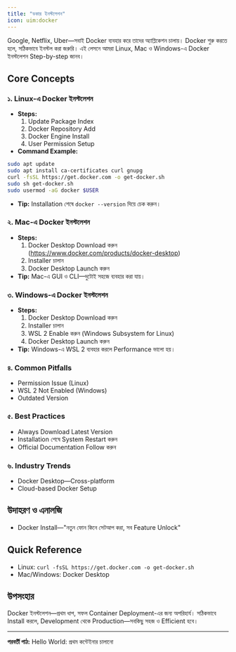 ```yaml
---
title: "ডকার ইনস্টলেশন"
icon: uim:docker
---
```


Google, Netflix, Uber—সবাই Docker ব্যবহার করে তাদের অ্যাপ্লিকেশন চালায়। Docker শুরু করতে হলে, সঠিকভাবে ইনস্টল করা জরুরি। এই লেসনে আমরা Linux, Mac ও Windows-এ Docker ইনস্টলেশন Step-by-step জানব।

## Core Concepts

### ১. Linux-এ Docker ইনস্টলেশন
- **Steps:**
    1. Update Package Index
    2. Docker Repository Add
    3. Docker Engine Install
    4. User Permission Setup
- **Command Example:**
```bash
sudo apt update
sudo apt install ca-certificates curl gnupg
curl -fsSL https://get.docker.com -o get-docker.sh
sudo sh get-docker.sh
sudo usermod -aG docker $USER
```
- **Tip:** Installation শেষে `docker --version` দিয়ে চেক করুন।

### ২. Mac-এ Docker ইনস্টলেশন
- **Steps:**
    1. Docker Desktop Download করুন (https://www.docker.com/products/docker-desktop)
    2. Installer চালান
    3. Docker Desktop Launch করুন
- **Tip:** Mac-এ GUI ও CLI—দুটোই সহজে ব্যবহার করা যায়।

### ৩. Windows-এ Docker ইনস্টলেশন
- **Steps:**
    1. Docker Desktop Download করুন
    2. Installer চালান
    3. WSL 2 Enable করুন (Windows Subsystem for Linux)
    4. Docker Desktop Launch করুন
- **Tip:** Windows-এ WSL 2 ব্যবহার করলে Performance ভালো হয়।

### ৪. Common Pitfalls
- Permission Issue (Linux)
- WSL 2 Not Enabled (Windows)
- Outdated Version

### ৫. Best Practices
- Always Download Latest Version
- Installation শেষে System Restart করুন
- Official Documentation Follow করুন

### ৬. Industry Trends
- Docker Desktop—Cross-platform
- Cloud-based Docker Setup

## উদাহরণ ও এনালজি
- Docker Install—"নতুন ফোন কিনে সেটআপ করা, সব Feature Unlock"

## Quick Reference
- Linux: `curl -fsSL https://get.docker.com -o get-docker.sh`
- Mac/Windows: Docker Desktop

## উপসংহার

Docker ইনস্টলেশন—প্রথম ধাপ, সফল Container Deployment-এর জন্য অপরিহার্য। সঠিকভাবে Install করলে, Development থেকে Production—সবকিছু সহজ ও Efficient হবে।

---

**পরবর্তী পাঠ:** Hello World: প্রথম কন্টেইনার চালানো
